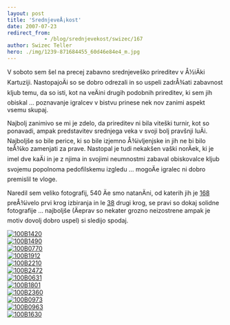 ```yaml
---
layout: post
title: 'SrednjeveÅ¡kost'
date: 2007-07-23
redirect_from: 
            - /blog/srednjevekost/swizec/167
author: Swizec Teller
hero: ./img/1239-871684455_60d46e84e4_m.jpg
---
```

V soboto sem šel na precej zabavno srednjeveško prireditev v Å½iÄki Kartuziji. NastopajoÄi so se dobro odrezali in so uspeli zadrÅ¾ati zabavnost kljub temu, da so isti, kot na veÄini drugih podobnih prireditev, ki sem jih obiskal ... poznavanje igralcev v bistvu prinese nek nov zanimi aspekt vsemu skupaj.

Najbolj zanimivo se mi je zdelo, da prireditev ni bila viteški turnir, kot so ponavadi, ampak predstavitev srednjega veka v svoji bolj pravšnji luÄi. Najboljše so bile perice, ki so bile izjemno Å¾ivljenjske in jih ne bi bilo teÅ¾ko zamenjati za prave. Nastopal je tudi nekakšen vaški norÄek, ki je imel dve kaÄi in je z njima in svojimi neumnostmi zabaval obiskovalce kljub svojemu popolnoma pedofilskemu izgledu ... mogoÄe igralec ni dobro premislil te vloge.

Naredil sem veliko fotografij, 540 Äe smo natanÄni, od katerih jih je [168](http://picasaweb.google.com/swizec/OgnjenaKartuzija) preÅ¾ivelo prvi krog izbiranja in le [38](http://picasaweb.google.com/swizec/OgnjenaKartuzija) drugi krog, se pravi so dokaj solidne fotografije ... najboljše (Äeprav so nekater grozno neizostrene ampak je motiv dovolj dobro uspel) si sledijo spodaj.

[![100B1420](./img/1239-871684455_60d46e84e4_m.jpg)](http://www.flickr.com/photos/swiz/871684455/ "Photo Sharing")  
[![100B1490](./img/1289-872536922_ad1cb11c53_m.jpg)](http://www.flickr.com/photos/swiz/872536922/ "Photo Sharing")  
[![100B0770](./img/1330-872528270_ddab45935f_m.jpg)](http://www.flickr.com/photos/swiz/872528270/ "Photo Sharing")  
[![100B1912](./img/1420-872542428_35219e8284_m.jpg)](http://www.flickr.com/photos/swiz/872542428/ "Photo Sharing")  
[![100B2210](./img/1278-872546930_72fe8e3162_m.jpg)](http://www.flickr.com/photos/swiz/872546930/ "Photo Sharing")  
[![100B2472](./img/1438-871698261_986cd898ff_m.jpg)](http://www.flickr.com/photos/swiz/871698261/ "Photo Sharing")  
[![100B0631](./img/1163-871676069_4b0d183a16_m.jpg)](http://www.flickr.com/photos/swiz/871676069/ "Photo Sharing")  
[![100B1801](./img/1008-872540962_5aa82d73fb_m.jpg)](http://www.flickr.com/photos/swiz/872540962/ "Photo Sharing")  
[![100B2360](./img/1127-871697027_2e2e4db254_m.jpg)](http://www.flickr.com/photos/swiz/871697027/ "Photo Sharing")  
[![100B0973](./img/1071-872531406_1e225b0f2a_m.jpg)](http://www.flickr.com/photos/swiz/872531406/ "Photo Sharing")  
[![100B0963](./img/1383-871680047_4598faeb46_m.jpg)](http://www.flickr.com/photos/swiz/871680047/ "Photo Sharing")  
[![100B1630](./img/1339-872539552_9c1f86907a_m.jpg)](http://www.flickr.com/photos/swiz/872539552/ "Photo Sharing")